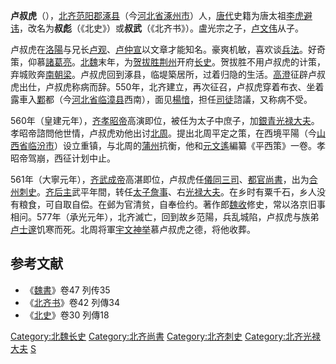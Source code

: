 '''卢叔虎'''（{{bd|？||577年|catIdx=J}}），[[北齐|北齐]][[范阳郡|范阳郡]][[涿县|涿县]]（今[[河北省|河北省]][[涿州市|涿州市]]）人，[[唐代|唐代]]史籍为唐太祖[[李虎|李虎]][[避讳|避讳]]，改名为'''叔彪'''（《北史》）或'''叔武'''（《北齐书》）。盧光宗之子，[[卢文伟|卢文伟]]从子。

卢叔虎在[[洛陽|洛陽]]与兄长[[卢观|卢观]]、[[卢仲宣|卢仲宣]]以文章才能知名。豪爽机敏，喜欢谈[[兵法|兵法]]。好奇策，仰慕[[諸葛亮|諸葛亮]]。[[北魏|北魏]]末年，为[[贺拔胜|贺拔胜]][[荆州|荆州]]开府[[长史|长史]]。贺拔胜不用卢叔虎的计策，弃城败奔[[南朝梁|南朝梁]]。卢叔虎回到涿县，临堤築居所，过着归隐的生活。[[高澄|高澄]]征辟卢叔虎出仕，卢叔虎称病而辞。550年，北齐建立，再次征召，卢叔虎穿着布衣、坐着露車入[[鄴|鄴]]都（今[[河北省|河北省]][[临漳县|临漳县]]西南），面见[[楊愔|楊愔]]，担任[[司徒|司徒]]諮議，又称病不受。

560年（皇建元年），[[齐孝昭帝|齐孝昭帝]]高演即位，被任为太子中庶子，加[[銀青光禄大夫|銀青光禄大夫]]。孝昭帝諮問他世情，卢叔虎劝他出讨[[北周|北周]]。提出北周平定之策，在西境平陽（今[[山西省|山西省]][[临汾市|临汾市]]）设立重镇，与北周的[[蒲州|蒲州]]抗衡，他和[[元文遙|元文遙]]編纂《平西策》一卷。孝昭帝驾崩，西征计划中止。

561年（大寧元年），[[齐武成帝|齐武成帝]]高湛即位，卢叔虎任[[儀同三司|儀同三司]]、[[都官尚書|都官尚書]]，出为[[合州|合州]][[刺史|刺史]]。[[齐后主|齐后主]]武平年間，转任[[太子詹事|太子詹事]]、右[[光禄大夫|光禄大夫]]。在乡时有粟千石，乡人没有粮食，可自取自偿。在邺为官清贫，自奉俭约。著作郎[[魏收|魏收]]修史，常以洛京旧事相问。577年（承光元年），北齐滅亡，回到故乡范陽，兵乱城陷，卢叔虎与族弟[[卢士邃|卢士邃]]饥寒而死。北周将軍[[宇文神举|宇文神举]]慕卢叔虎之德，将他收葬。

==参考文献==
* 《[[魏書|魏書]]》卷47 列传35
* 《[[北齐书|北齐书]]》卷42 列傳34
* 《[[北史|北史]]》卷30 列傳18

{{DEFAULTSORT:L}}
[[Category:北魏长史|Category:北魏长史]]
[[Category:北齐尚書|Category:北齐尚書]]
[[Category:北齐刺史|Category:北齐刺史]]
[[Category:北齐光禄大夫|Category:北齐光禄大夫]]
[[Category:范阳卢氏|S]]